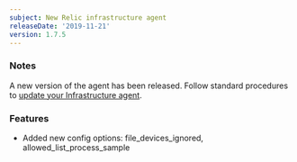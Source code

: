 ```yaml
---
subject: New Relic infrastructure agent
releaseDate: '2019-11-21'
version: 1.7.5
---
```


### Notes

A new version of the agent has been released. Follow standard procedures to [update your Infrastructure agent](/docs/infrastructure/new-relic-infrastructure/installation/update-infrastructure-agent).

### Features

* Added new config options: file_devices_ignored, allowed_list_process_sample
